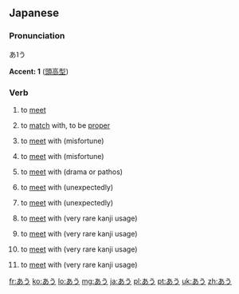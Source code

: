 ==Japanese==

===Pronunciation===
あ˥う

'''Accent: 1''' ([[頭高型]]) {{attention|ja}}

===Verb===
{{ja-verb|tr=intrans|type=1}}

# {{ja-def|会う}} to [[meet]]
# {{ja-def|合う}} to [[match]] with, to be [[proper]]
# {{ja-def|遭う}} to [[meet]] with (misfortune)
# {{ja-def|遇う}} to [[meet]] with (misfortune)
# {{ja-def|逢う}} to [[meet]] with (drama or pathos)
# {{ja-def|逅う}} to [[meet]] with (unexpectedly)
# {{ja-def|邂う}} to [[meet]] with (unexpectedly)
# {{ja-def|翕う}} to [[meet]] with (very rare kanji usage)
# {{ja-def|覯う}} to [[meet]] with (very rare kanji usage)
# {{ja-def|覿う}} to [[meet]] with (very rare kanji usage)
# {{ja-def|遘う}} to [[meet]] with (very rare kanji usage)

[[fr:あう]]
[[ko:あう]]
[[lo:あう]]
[[mg:あう]]
[[ja:あう]]
[[pl:あう]]
[[pt:あう]]
[[uk:あう]]
[[zh:あう]]
